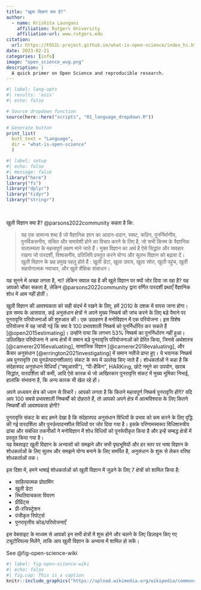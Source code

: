 ```yaml
---
title: "खुला विज्ञानं क्या है?"
author: 
  - name: Krishita Laungani
    affiliation: Rutgers University
    affiliation-url: www.rutgers.edu
citation: 
  url: https://FOSIL-project.github.io/what-is-open-science/index_hi.html
date: 2023-02-21
categories: [info]
image: "open_science_wug.png"
description: |
  A quick primer on Open Science and reproducible research.
---
```


```r
#| label: lang-opts
#| results: 'asis'
#| echo: false

# Source dropdown function
source(here::here("scripts", "01_language_dropdown.R"))

# Generate button
print_list(
  butt_text = "Language", 
  dir = "what-is-open-science"
  )
```


```r
#| label: setup
#| echo: false
#| message: false
library("here")
library("fs")
library("dplyr")
library("tidyr")
library("stringr")
```

<br>

खुली विज्ञान क्या है?
@parsons2022community कहता है कि:

> यह एक सामान्य शब्द है जो वैज्ञानिक ज्ञान का आदान-प्रदान, स्पष्ट, कठिन, पुनर्निर्माणीय, पुनर्विकसनीय, संचित और समावेशी होने का विचार करने के लिए है, जो सभी किस्म के वैज्ञानिक यातात्म्यता के महत्वपूर्ण लक्षण माने जाते हैं। मुक्त विज्ञान का अर्थ है ऐसे सिद्धांत और व्यवहार रखना जो पारदर्शी, विश्वसनीय, प्रतिलिपि प्रस्तुत करने योग्य और सुलभ विज्ञान को बढ़ावा दें।  खुली विज्ञान के छह प्रमुख पहलु होते हैं : खुली डेटा, खुला उपाय, खुला स्रोत, खुली पहुंच, खुली सहयोगात्मक नवाचार, और खुले शैक्षिक संसाधन। 

यह सुनने में अच्छा लगता है, ना?
लेकिन सवाल यह है की खुले विज्ञान पर क्यों जोर दिया जा रहा है?
यह आपको चौंका सकता है, लेकिन @parsons2022community द्वारा वर्णित पारदर्शी प्रथाएँ वैज्ञानिक शोध में आम नहीं होतीं।

खुली विज्ञान की आवश्यकता को सही संदर्भ में रखने के लिए, हमें 2010 के दशक में वापस जाना होगा। 
इस समय के आसपास, कई अनुसंधान क्षेत्रों ने अपने मुख्य निष्कर्ष की जांच करने के लिए बड़े पैमाने पर पुनरावृत्ति परियोजनाओं की शुरुआत की। 
एक उदाहरण है मनोविज्ञान में एक परियोजना। 
इस विशेष परियोजना में यह जांची गई कि क्या वे 100 प्रभावशाली निष्कर्ष को पुनर्निर्धारित कर सकते हैं [@open2015estimating]। 
उन्होंने पाया कि लगभग 53% निष्कर्ष का पुनर्निर्धारण नहीं हुआ।  
उल्लिखित परियोजना ने अन्य क्षेत्रों में समान बड़े पुनरावृत्ति परियोजनाओं को प्रेरित किया, जिनसे अर्थशास्त्र [@camerer2016evaluating], सामाजिक विज्ञान [@camerer2018evaluating], और कैंसर अनुसंधान [@errington2021investigating] में समान नतीजे प्राप्त हुए। 
ये भयानक निष्कर्ष अब पुनरावृत्ति (या पुनर्उत्पादनशीलता) संकट के रूप में उल्लेख किए जाते हैं। 
शोधकर्ताओं ने कहा है कि संदेहास्पद अनुसंधान विधियाँ ("क्यूआरपी"), "पी-हैकिंग", HARKing, छोटे नमूने का उपयोग, खराब सिद्धांत, पारदर्शिता की कमी, आदि ऐसे कारक थे जो आखिरकार पुनरावृत्ति संकट में मुख्य भूमिका निभाई, हालांकि संभावना है, कि अन्य कारक भी खेल रहे हों।


<aside>
अपने अध्ययन क्षेत्र को ध्यान से विचारें। 
आपको लगता है कि कितने महत्वपूर्ण निष्कर्ष पुनरावृत्ति होंगे? 
यदि आप 100 सबसे प्रभावशाली निष्कर्षों को दोहराते हैं, तो आपको अपने क्षेत्र में आत्मविश्वास के लिए कितने निष्कर्षों की आवश्यकता होगी?
</aside>

पुनरावृत्ति संकट के बाद हमने देखा है कि संदेहास्पद अनुसंधान विधियों के प्रभाव को कम करने के लिए वृद्धि की गई पारदर्शिता और पुनर्उत्पादनशील विधियों पर जोर दिया गया है। 
इसके परिणामस्वरूप विधिशास्त्रीय ढांचा और संबंधित तकनीकों ने मनोविज्ञान में शोध विधियों को पुनर्रूपीकृत किया है और इन्हें सम्बद्ध क्षेत्रों में प्रस्तुत किया गया है।  
यह वेबसाइट खुली विज्ञान के अभ्यासों को समझने और सभी पृष्ठभूमियों और हर स्तर पर भाषा विज्ञान के शोधकर्ताओं के लिए सुलभ और समझने योग्य बनाने के लिए समर्पित है, अनुसंधान के शुरू से लेकर वरिष्ठ शोधकर्ताओं तक।

इस दिशा में, हमने भाषाई शोधकर्ताओं को खुली विज्ञान में जुड़ने के लिए 7 क्षेत्रों को शामिल  किया है:

- साहित्यात्मक प्रोग्रामिंग
- खुली डेटा
- स्थितिवाचकता विवरण
- प्रीप्रिंट्स
- प्री-रजिस्ट्रेशन
- पंजीकृत रिपोर्ट्स
- पुनरावृत्तीय कोड/परियोजनाएँ

इस वेबसाइट के माध्यम से आपको इन सभी क्षेत्रों में शुरू होने और चलने के लिए डिज़ाइन किए गए ट्यूटोरियल्स मिलेंगे, ताकि आप खुली विज्ञान के अभ्यास में शामिल हो सकें।


See @fig-open-science-wiki

```r
#| label: fig-open-science-wiki
#| echo: false
#| fig.cap: This is a caption
knitr::include_graphics("https://upload.wikimedia.org/wikipedia/commons/thumb/2/28/Osc2021-unesco-open-science-no-gray.png/640px-Osc2021-unesco-open-science-no-gray.png")
```
